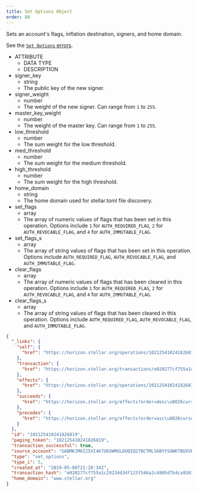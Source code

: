 ```yaml
---
title: Set Options Object
order: 80
---
```



Sets an account's flags, inflation destination, signers, and home domain.

See the
[`Set Options` errors](../../../errors/result-codes/operation-specific/set-options.mdx).

<AttributeTable>

- ATTRIBUTE
  - DATA TYPE
  - DESCRIPTION
- signer_key
  - string
  - The public key of the new signer.
- signer_weight
  - number
  - The weight of the new signer. Can range from `1` to `255`.
- master_key_weight
  - number
  - The weight of the master key. Can range from `1` to `255`.
- low_threshold
  - number
  - The sum weight for the low threshold.
- med_threshold
  - number
  - The sum weight for the medium threshold.
- high_threshold
  - number
  - The sum weight for the high threshold.
- home_domain
  - string
  - The home domain used for stellar.toml file discovery.
- set_flags
  - array
  - The array of numeric values of flags that has been set in this operation.
    Options include `1` for `AUTH_REQUIRED_FLAG`, `2` for `AUTH_REVOCABLE_FLAG`,
    and `4` for `AUTH_IMMUTABLE_FLAG`.
- set_flags_s
  - array
  - The array of string values of flags that has been set in this operation.
    Options include `AUTH_REQUIRED_FLAG`, `AUTH_REVOCABLE_FLAG`, and
    `AUTH_IMMUTABLE_FLAG`.
- clear_flags
  - array
  - The array of numeric values of flags that has been cleared in this
    operation. Options include `1` for `AUTH_REQUIRED_FLAG`, `2` for
    `AUTH_REVOCABLE_FLAG`, and `4` for `AUTH_IMMUTABLE_FLAG`.
- clear_flags_s
  - array
  - The array of string values of flags that has been cleared in this operation.
    Options include `AUTH_REQUIRED_FLAG`, `AUTH_REVOCABLE_FLAG`, and
    `AUTH_IMMUTABLE_FLAG`.

</AttributeTable>

<ExampleResponse>

```json
{
  "_links": {
    "self": {
      "href": "https://horizon.stellar.org/operations/102125410241826819"
    },
    "transaction": {
      "href": "https://horizon.stellar.org/transactions/e020277cf755a1c29234d34f123f546a2c4805d7b4ca9303e253667b0ff4d846"
    },
    "effects": {
      "href": "https://horizon.stellar.org/operations/102125410241826819/effects"
    },
    "succeeds": {
      "href": "https://horizon.stellar.org/effects?order=desc\u0026cursor=102125410241826819"
    },
    "precedes": {
      "href": "https://horizon.stellar.org/effects?order=asc\u0026cursor=102125410241826819"
    }
  },
  "id": "102125410241826819",
  "paging_token": "102125410241826819",
  "transaction_successful": true,
  "source_account": "GABMKJM6I25XI4K7U6XWMULOUQIQ27BCTMLS6BYYSOWKTBUXVRJSXHYQ",
  "type": "set_options",
  "type_i": 5,
  "created_at": "2019-05-08T21:20:34Z",
  "transaction_hash": "e020277cf755a1c29234d34f123f546a2c4805d7b4ca9303e253667b0ff4d846",
  "home_domain": "www.stellar.org"
}
```

</ExampleResponse>
